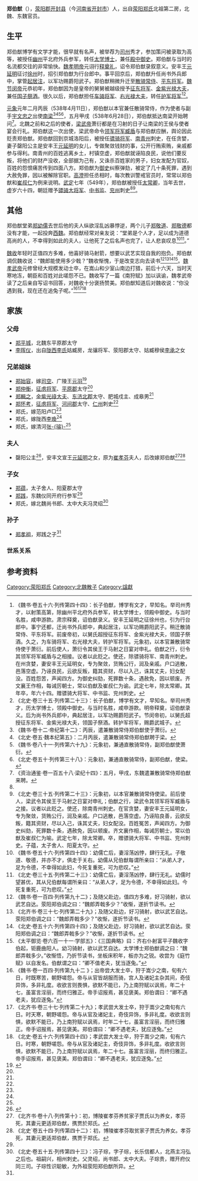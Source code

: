 '''郑伯猷'''（{{bd|486年||549年||}}），[[荥阳郡|荥阳郡]][[开封县|开封县]]（今[[河南省|河南省]][[开封市|开封市]]）人，出自[[荥阳郑氏|荥阳郑氏]]北祖第二房，北魏、东魏官员。

==生平==
郑伯猷博学有文学才能，很早就有名声，被举荐为[[司州|司州]]秀才，参加策问被录取为高等，被授任[[幽州|幽州]]平北府外兵参军，转任[[太学博士|太学博士]]，兼任[[殿中御史|殿中御史]]。郑伯猷与当时的名流都交往的非常愉快。[[魏孝明帝|魏孝明帝]]元诩行[[释奠礼|释奠礼]]，诏令郑伯猷录叙意义。安丰王[[元延明|元延明]]征讨[[徐州_(三国至明朝)|徐州]]时，招引郑伯猷为行台郎中。事平回京后，郑伯猷升任尚书外兵郎中，掌管[[起居注|起居注]]，以军功赐爵阳武子。郑伯猷稍微升迁至[[散骑常侍|散骑常侍]]、[[平东将军|平东将军]]。[[魏节闵帝|魏节闵帝]]元恭初年，郑伯猷因为是皇帝的舅舅被越级授予[[征东将军|征东将军]]、[[金紫光禄大夫|金紫光禄大夫]]，兼任[[国子祭酒|国子祭酒]]。很久以后，郑伯猷担任[[车骑将军|车骑将军]]、[[右光禄大夫|右光禄大夫]]，转任[[护军将军|护军将军]]<ref name=autogenerated1>《魏书·卷五十六·列传第四十四》：长子伯猷，博学有文才，早知名。举司州秀才，以射策高第，除幽州平北府外兵参军，转太学博士，领殿中御史。与当时名胜，咸申游款。肃宗释奠，诏伯猷录义。安丰王延明之征徐州也，引为行台郎中。事宁还都，迁尚书外兵郎中，典起居注，以军功赐爵阳武子。稍迁散骑常侍、平东将军。前废帝初，以舅氏超授征东将军、金紫光禄大夫，领国子祭酒。久之，为车骑将军、右光禄大夫，转护军将军。元象初，以本官兼散骑常侍使于萧衍。前后使人，萧衍令其侯王于马射之日宴对申礼。伯猷之行，衍令其领军将军臧盾与之相接。议者以此贬之。使还，除骠骑将军、南青州刺史。在州贪婪，妻安丰王元延明女，专为聚敛，货贿公行，润及亲戚。户口逃散，邑落空虚。乃诬良民，云欲反叛，籍其资财，尽以入己，诛其丈夫，妇女配没。百姓怨苦，声闻四方。为御史纠劾，死罪数十条，遇赦免，因以顿废。齐文襄王作相，每诫厉朝士，常以伯猷及崔叔仁为谕。武定七年，除太常卿。其年卒，年六十四。赠骠骑大将军、中书监、兖州刺史。</ref><ref>《北史·卷三十五·列传第二十三》：长子伯猷，博学有文才，早知名。举司州秀才，历太学博士，领殿中御史。与当时名胜，咸申游款。明帝释奠，诏伯猷录义。后为尚书外兵郎中，典起居注，以军功赐爵阳武子。节闵帝初，以舅氏超授征东将军、金紫光禄大夫，领国子祭酒。转护军将军，赐爵武城子。</ref>。

[[元象|元象]]元年二月丙辰（538年4月11日），郑伯猷以本官兼任散骑常侍，作为使者与副手[[宇文忠之|宇文忠之]]出使[[南梁|南梁]]<ref>《魏书·卷十二·帝纪第十二》：丙辰，遣兼散骑常侍郑伯猷使于萧衍。</ref><ref>《北史·卷五·魏本纪第五》：二月丙辰，遣兼散骑常侍郑伯猷聘于梁。</ref><ref>《魏书·卷八十一·列传第六十九》：元象初，兼通直散骑常侍，副郑伯猷使萧衍。</ref><ref>《北史·卷五十·列传第三十八》：元象初，兼通直散骑常侍，副郑伯猷，使梁。</ref>，五月甲戌（538年6月28日），郑伯猷抵达南梁开始聘问<ref>《资治通鉴·卷一百五十八·梁纪十四》：五月，甲戌，东魏遣兼散骑常侍郑伯猷来聘。</ref>。北魏之前和之后的使者，[[梁武帝|梁武帝]]萧衍都是在习射的日子让南梁的王侯与使者宴会行礼。郑伯猷这一次出使，梁武帝命令[[领军将军|领军将军]][[臧盾|臧盾]]与郑伯猷应酬，舆论因此贬责郑伯猷。郑伯猷回到京城洛阳后，被授任[[骠骑将军|骠骑将军]]、[[南青州|南青州]]刺史，在任贪婪，妻子罄阳公主是安丰王[[元延明|元延明]]的女儿，专做聚敛钱财的事，公开行贿索贿，亲戚都参与得利。南青州的百姓逃离乡土，村镇空虚，郑伯猷就诬陷良民，说他们要反叛，将他们的财产没收，全部据为己有，又诛杀百姓家的男子，妇女发配为官奴，百姓的怨恨痛苦传到四面八方。郑伯猷为[[御史|御史]]纠察弹劾，被定了几十条死罪，遇到大赦免罪，因以被解除官职。[[高澄|高澄]]担任丞相时，每次教训警戒官员时，常常以郑伯猷和[[崔叔仁|崔叔仁]]为例来说明。[[武定_(东魏)|武定]]七年（549年），郑伯猷被授任[[太常卿|太常卿]]，当年去世，虚岁六十四，朝廷赠予[[骠骑大将军|骠骑大将军]]、[[中书监|中书监]]、[[兖州_(古代)|兖州]]刺史<ref name=autogenerated1 /><ref>《北史·卷三十五·列传第二十三》：元象初，以本官兼散骑常侍使梁。前后使人，梁武令其侯王于马射之日宴对申礼；伯猷之行，梁武令其领军将军臧盾与之接。议者以此贬之。使还，除南青州刺史。在官贪婪，妻安丰王元延明女，专为聚敛，货贿公行，润及亲戚。户口逃散，邑落空虚。乃诬陷良善，云欲反叛，籍其资财，尽以入己，诛其丈夫，妇女配没。百姓冤苦，声闻四方。为御史纠劾，死罪数十条，遇赦免，因以顿废。齐文襄作相，每诫厉朝士，常以伯猷及崔叔仁为喻。武定七年，除太常卿。卒，赠骠骑大将军、中书监、兖州刺史。子蕴，太子舍人、阳夏太守。</ref>。

==其他==
郑伯猷堂弟[[郑幼儒|郑幼儒]]去世后他的夫人纵欲淫乱凶暴悖逆，两个儿子[[郑敬道|郑敬道]]、[[郑敬德|郑敬德]]都没有才能，一起投奔[[西魏|西魏]]。郑伯猷经常对亲友说：“堂弟是个人才，足以成为道德高尚的人，不幸得到如此的夫人，让他死了之后名声也完了，让人悲哀叹息<ref>《魏书·卷五十六·列传第四十四》：幼儒亡后，妻淫荡凶悖，肆行无礼。子敬道、敬德，并亦不才，俱走于关右。幼儒从兄伯猷每谓所亲曰：“从弟人才，足为令德，不幸得如此妇，今死复重死，可为悲叹。”</ref><ref>《北史·卷三十五·列传第二十三》：幼儒亡后，妻淫荡凶悖，肆行无礼。幼儒时望甚优，其从兄伯猷每谓所亲曰：“从弟人才，足为令德，不幸得如此妇。今死复重死，可为悲叹。”</ref>。”

[[魏收|魏收]]年轻时正值四方多难，他喜好骑马射箭，想要以武艺实现自我的抱负。郑伯猷调侃魏收说：“魏郎能使用多少戟？”魏收惭愧，于是改变志向去读书<ref>《魏书·卷一百四·列传第九十二》；及随父赴边，值四方多难，好习骑射，欲以武艺自达。荥阳郑伯调之曰：“魏郎弄戟多少？”收惭，遂折节读书。</ref><ref>《北齐书·卷三十七·列传第二十九》；及随父赴边，好习骑射，欲以武艺自达。荥阳郑伯调之曰：“魏郎弄戟多少？”收惭，遂折节读书。</ref><ref>《北史·卷五十六·列传第四十四》；及随父赴边，好习骑射，欲以武艺自达。荥阳郑伯调之曰：“魏郎弄戟多少？”收惭，遂折节读书。</ref><ref>《太平御览·卷六百一十一·学部五》：《三国典略》曰：齐右仆射富平子魏收字伯起，钜鹿曲阳人。幼习骑射，欲以武艺自达。太学博士郑伯猷调之曰：“魏郎弄戟多少。”收惭悟，乃折节读书，坐板床积年，板亦为之锐。收尝为《庭竹赋》以自发名。伯猷谓之曰：“卿不值老夫，犹当逐兔。”</ref>。[[魏孝武帝|魏孝武帝]]元修曾经大规模发动士卒，在嵩山和少室山南边打猎，前后十六天，当时天寒地冻，朝臣和百姓对此嗟怨不已。魏收写了一篇《南狩赋》加以讽谕，魏孝武帝读了之后亲自写诏书回答，对魏收十分褒扬赞美。郑伯猷知道后对魏收说：“你没遇到我，现在还在追兔子呢。”<ref>《魏书·卷一百四·列传第九十二 》；出帝尝大发士卒，狩于嵩少之南，旬有六日，时既寒苦，朝野嗟怨。帝与从官皆胡服而骑，宫人及诸妃主杂其间，奇伎异饰，多非礼度。收欲言则畏惧，欲默不能已，乃上南狩赋以讽焉，年二十七，虽富言淫丽，而终归雅正。帝手诏报焉，甚见褒美。郑伯谓曰：“卿不遇老夫，犹应逐兔。”</ref><ref>《北齐书·卷三十七·列传第二十九》；孝武尝大发士卒，狩于嵩少之南旬有六日。时天寒，朝野嗟怨。帝与从官及诸妃主，奇伎异饰，多非礼度。收欲言则惧，欲默不能已，乃上南狩赋以讽焉，时年二十七，虽富言淫丽，而终归雅正。帝手诏报焉，甚见褒美。郑伯谓曰：“卿不遇老夫，犹应逐兔。”</ref><ref>《北史·卷五十六·列传第四十四》；孝武尝大发士卒，狩于嵩少之南，旬有六日。时寒，朝野嗟怨。帝与从官及诸妃主，奇伎异饰，多非礼度。收欲言则惧，欲默不能已，乃上南狩赋以讽焉，年二十七。虽富言淫丽，而终归雅正。帝手诏报焉，甚见褒美。郑伯谓曰：“卿不遇老夫，犹应逐兔。”</ref>

==家族==
{{main|荥阳郑氏世系图}}

===父母===
*[[郑平城|郑平城]]，北魏东平原郡太守
*[[李晖仪|李晖仪]]，出自[[陇西李氏|陇西李氏]]姑臧房，龙骧将军、荥阳郡太守、姑臧穆侯[[李承_(北魏)|李承]]之女

===兄弟姐妹===
*[[郑始容|郑始容]]，嫁[[司空|司空]]、广陵王[[元羽|元羽]]<ref name=autogenerated2>{{Citation| last=丛 | first=文俊| author-link=| year=2005年| title=《新出土北朝小楷墓砖墨迹（墨书未刻）<广陵王元羽妻郑太妃墓志考>》| periodical=《中国书法》》| volume=| issue=9期| pages= | url= | oclc=}}</ref>
*[[郑仲衡|郑仲衡]]，[[征虏将军|征虏将军]]、[[平原郡|平原郡]]太守<ref name=autogenerated2 />
*[[郑輯之|郑輯之]]，[[金紫光祿大夫|金紫光祿大夫]]、[[东济北郡|东济北郡]]太守、肥城戍主、成皋男<ref name=autogenerated2 />
*[[郑怀考|郑怀考]]，[[征虏将军|征虏将军]]、[[河间郡|河间郡]]太守、[[仁州|仁州]]刺史<ref name=autogenerated2 />
*郑氏，嫁范阳卢□<ref name=autogenerated2 />
*郑氏，嫁陇西[[李瑍|李瑍]]<ref name=autogenerated2 />
*郑氏，嫁清河[[张璿_(北魏)|张-{璿}-]]<ref name=autogenerated2 />

===夫人===
*罄阳公主<ref name=autogenerated3>{{Cite book | author = 韩理洲等辑校编年 | title = 《全北魏东魏西魏文补遗》 | location = 西安| publisher = 三秦出版社| date =2010年12月| pages =四0一 |ISBN =7-80736-451-3| accessdate = 2016-03-18 | url = | language= zh-hant| quote = }}</ref>，安丰文宣王[[元延明|元延明]]之女，原为[[崔孝芬|崔孝芬]]夫人，后改嫁郑伯猷<ref>《北齐书·卷十八·列传第十》：初，博陵崔孝芬养贫家子贾氏以为养女，孝芬死，其妻元更适郑伯猷，携贾於郑氏。</ref><ref>《北史`卷五十四·列传第四十二》：初，博陵崔孝芬取贫家子贾氏为养女。孝芬死，其妻元更适郑伯猷，携贾于郑氏。</ref>

===子女===
*[[郑蕴|郑蕴]]，太子舍人、阳夏郡太守
*[[郑践|郑践]]，东魏仪同开府行参军<ref name=autogenerated3 />
*郑氏，嫁北魏尚书郎、太中大夫冯灵绍<ref>《北史·卷五十五·列传第四十三》：冯子琮，字子琮，长乐信都人，北燕主冯弘之后也。祖嗣兴，相州刺史。父灵绍，尚书郎、太中大夫。子琮贵，赠开府仪同三司。子琮性识聪敏，为外祖荥阳郑伯猷所异。</ref>

===孙子===
*[[郑孝祖|郑孝祖]]，郑践之子<ref name=autogenerated3 />

===世系关系===
<center>
{{chart/start}}
{{chart | | | Ch |Ch=[[李承_(北魏)|李承]]}}
{{chart | |,|-|^|-|.}}
{{chart | Sh | | Hy |v| Pc | | | | Ym |Sh=[[李韶_(北魏)|李韶]]|Hy=[[李晖仪|李晖仪]]|Pc=[[郑平城|郑平城]]|Ym=[[元延明|元延明]]}}
{{chart | |!| | | | | |!| | | |,|-|-|-|(| }}
{{chart | Ji | | | | By |v| Qy | | Zx |Ji=[[李瑾|李瑾]]|By=郑伯猷|Qy=罄阳公主|Zx=[[元子玄|元子玄]]}}
{{chart | |!| | | | | |,|-|^|-|.| | | |!}}
{{chart | Qz | | | | |!| | | Ji |v| My |Qz=[[李倩之|李倩之]]|Ji=[[郑践|郑践]]|My=[[元孟瑜|元孟瑜]]}}
{{chart | |!| | | | | |!| | | | | |!}}
{{chart | Ly |-|-|-| Yu | | | | Xz |Ly=[[李良愿|李良愿]]|Yu=[[郑蕴|郑蕴]]|Xz=[[郑孝祖|郑孝祖]]}}
{{chart/end}}
</center>

==参考资料==
{{reflist}}

[[Category:荥阳郑氏|Category:荥阳郑氏]]
[[Category:北魏散子|Category:北魏散子]]
[[Category:諡獻|Category:諡獻]]